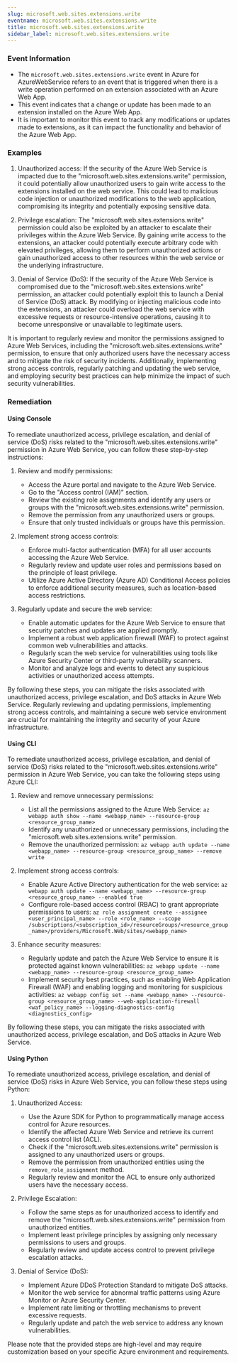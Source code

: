 ```yaml
--- 
slug: microsoft.web.sites.extensions.write
eventname: microsoft.web.sites.extensions.write
title: microsoft.web.sites.extensions.write
sidebar_label: microsoft.web.sites.extensions.write
---
```

                       
### Event Information

- The `microsoft.web.sites.extensions.write` event in Azure for AzureWebService refers to an event that is triggered when there is a write operation performed on an extension associated with an Azure Web App.
- This event indicates that a change or update has been made to an extension installed on the Azure Web App.
- It is important to monitor this event to track any modifications or updates made to extensions, as it can impact the functionality and behavior of the Azure Web App.


### Examples

1. Unauthorized access: If the security of the Azure Web Service is impacted due to the "microsoft.web.sites.extensions.write" permission, it could potentially allow unauthorized users to gain write access to the extensions installed on the web service. This could lead to malicious code injection or unauthorized modifications to the web application, compromising its integrity and potentially exposing sensitive data.

2. Privilege escalation: The "microsoft.web.sites.extensions.write" permission could also be exploited by an attacker to escalate their privileges within the Azure Web Service. By gaining write access to the extensions, an attacker could potentially execute arbitrary code with elevated privileges, allowing them to perform unauthorized actions or gain unauthorized access to other resources within the web service or the underlying infrastructure.

3. Denial of Service (DoS): If the security of the Azure Web Service is compromised due to the "microsoft.web.sites.extensions.write" permission, an attacker could potentially exploit this to launch a Denial of Service (DoS) attack. By modifying or injecting malicious code into the extensions, an attacker could overload the web service with excessive requests or resource-intensive operations, causing it to become unresponsive or unavailable to legitimate users.

It is important to regularly review and monitor the permissions assigned to Azure Web Services, including the "microsoft.web.sites.extensions.write" permission, to ensure that only authorized users have the necessary access and to mitigate the risk of security incidents. Additionally, implementing strong access controls, regularly patching and updating the web service, and employing security best practices can help minimize the impact of such security vulnerabilities.

### Remediation

#### Using Console

To remediate unauthorized access, privilege escalation, and denial of service (DoS) risks related to the "microsoft.web.sites.extensions.write" permission in Azure Web Service, you can follow these step-by-step instructions:

1. Review and modify permissions:
   - Access the Azure portal and navigate to the Azure Web Service.
   - Go to the "Access control (IAM)" section.
   - Review the existing role assignments and identify any users or groups with the "microsoft.web.sites.extensions.write" permission.
   - Remove the permission from any unauthorized users or groups.
   - Ensure that only trusted individuals or groups have this permission.

2. Implement strong access controls:
   - Enforce multi-factor authentication (MFA) for all user accounts accessing the Azure Web Service.
   - Regularly review and update user roles and permissions based on the principle of least privilege.
   - Utilize Azure Active Directory (Azure AD) Conditional Access policies to enforce additional security measures, such as location-based access restrictions.

3. Regularly update and secure the web service:
   - Enable automatic updates for the Azure Web Service to ensure that security patches and updates are applied promptly.
   - Implement a robust web application firewall (WAF) to protect against common web vulnerabilities and attacks.
   - Regularly scan the web service for vulnerabilities using tools like Azure Security Center or third-party vulnerability scanners.
   - Monitor and analyze logs and events to detect any suspicious activities or unauthorized access attempts.

By following these steps, you can mitigate the risks associated with unauthorized access, privilege escalation, and DoS attacks in Azure Web Service. Regularly reviewing and updating permissions, implementing strong access controls, and maintaining a secure web service environment are crucial for maintaining the integrity and security of your Azure infrastructure.

#### Using CLI

To remediate unauthorized access, privilege escalation, and denial of service (DoS) risks related to the "microsoft.web.sites.extensions.write" permission in Azure Web Service, you can take the following steps using Azure CLI:

1. Review and remove unnecessary permissions:
   - List all the permissions assigned to the Azure Web Service:
     `az webapp auth show --name <webapp_name> --resource-group <resource_group_name>`
   - Identify any unauthorized or unnecessary permissions, including the "microsoft.web.sites.extensions.write" permission.
   - Remove the unauthorized permission:
     `az webapp auth update --name <webapp_name> --resource-group <resource_group_name> --remove write`

2. Implement strong access controls:
   - Enable Azure Active Directory authentication for the web service:
     `az webapp auth update --name <webapp_name> --resource-group <resource_group_name> --enabled true`
   - Configure role-based access control (RBAC) to grant appropriate permissions to users:
     `az role assignment create --assignee <user_principal_name> --role <role_name> --scope /subscriptions/<subscription_id>/resourceGroups/<resource_group_name>/providers/Microsoft.Web/sites/<webapp_name>`

3. Enhance security measures:
   - Regularly update and patch the Azure Web Service to ensure it is protected against known vulnerabilities:
     `az webapp update --name <webapp_name> --resource-group <resource_group_name>`
   - Implement security best practices, such as enabling Web Application Firewall (WAF) and enabling logging and monitoring for suspicious activities:
     `az webapp config set --name <webapp_name> --resource-group <resource_group_name> --web-application-firewall <waf_policy_name> --logging-diagnostics-config <diagnostics_config>`

By following these steps, you can mitigate the risks associated with unauthorized access, privilege escalation, and DoS attacks in Azure Web Service.

#### Using Python

To remediate unauthorized access, privilege escalation, and denial of service (DoS) risks in Azure Web Service, you can follow these steps using Python:

1. Unauthorized Access:
   - Use the Azure SDK for Python to programmatically manage access control for Azure resources.
   - Identify the affected Azure Web Service and retrieve its current access control list (ACL).
   - Check if the "microsoft.web.sites.extensions.write" permission is assigned to any unauthorized users or groups.
   - Remove the permission from unauthorized entities using the `remove_role_assignment` method.
   - Regularly review and monitor the ACL to ensure only authorized users have the necessary access.

2. Privilege Escalation:
   - Follow the same steps as for unauthorized access to identify and remove the "microsoft.web.sites.extensions.write" permission from unauthorized entities.
   - Implement least privilege principles by assigning only necessary permissions to users and groups.
   - Regularly review and update access control to prevent privilege escalation attacks.

3. Denial of Service (DoS):
   - Implement Azure DDoS Protection Standard to mitigate DoS attacks.
   - Monitor the web service for abnormal traffic patterns using Azure Monitor or Azure Security Center.
   - Implement rate limiting or throttling mechanisms to prevent excessive requests.
   - Regularly update and patch the web service to address any known vulnerabilities.

Please note that the provided steps are high-level and may require customization based on your specific Azure environment and requirements.


 
